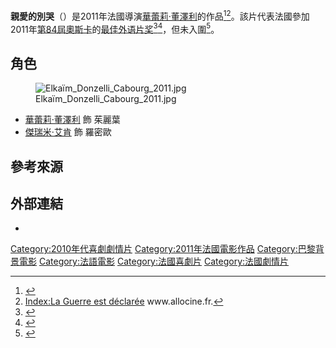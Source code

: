 {{Expand|time=2016-03-23T19:30:50+00:00}} 
{{Infobox film
| name = 親愛的別哭<BR/>Declaration of War
| image = 
| caption = 
| director = [[華蕾莉·董澤利|華蕾莉·董澤利]]
| producer = Edouard Weil
| writer = [[華蕾莉·董澤利|華蕾莉·董澤利]]<br>[[傑瑞米·艾肯|傑瑞米·艾肯]]
| starring = 華蕾莉·董澤利
| music =
| cinematography = Sébastien Buchmann
| editing =
| distributor =
| released = {{Film date|2011|5|12|[[第64届戛纳电影节|坎城影展]]|df=yes}}
| runtime = 100 分鐘
| country = {{FRA}}
| language = [[法語|法語]]
| budget =
}}
'''親愛的別哭'''（{{Lang-fr|La Guerre est déclarée}}）是2011年法國導演[[華蕾莉·董澤利|華蕾莉·董澤利]]的作品<ref>{{Cite book|title=International Film Guide 2012|url=https://archive.org/details/internationalfil0000unse_b7g9|last=Smith|first=Ian Hayden|accessdate=24 April 2012|year=2012|isbn=978-1908215017|page=[https://archive.org/details/internationalfil0000unse_b7g9/page/120 120]}}</ref><ref>[http://www.allocine.fr/film/fichefilm_gen_cfilm=189699.html Index:La Guerre est déclarée] {{Wayback|url=http://www.allocine.fr/film/fichefilm_gen_cfilm=189699.html |date=20210507215743 }} www.allocine.fr.</ref>。該片代表法國參加2011年[[第84屆奧斯卡金像獎|第84屆奧斯卡]]的[[奥斯卡最佳外语片奖|最佳外语片奖]]<ref name="84th">{{Cite news|url=http://www.hollywoodreporter.com/news/france-makes-a-declaration-war-236454|title=France Makes a 'Declaration of War' in Foreign-Language Oscar Race|last=Leffler|first=Rebecca|date=16 September 2011|work=Hollywood Reporter|accessdate=2011-09-16}}</ref><ref name="AMPAS">{{Cite web|url=http://www.oscars.org/press/pressreleases/2011/20111013.html|title=63 Countries Vie for 2011 Foreign Language Film Oscar|accessdate=2011-10-14|work=oscars.org}}</ref>，但未入圍<ref name="Oscar Shortlist">{{Cite web|url=http://www.oscars.org/press/pressreleases/2012/20120118.html|title=9 Foreign Language Films Vie for Oscar|accessdate=2012-01-19}}</ref>。

== 角色 ==
[[File:Elkaïm_Donzelli_Cabourg_2011.jpg|thumb]]
* [[華蕾莉·董澤利|華蕾莉·董澤利]] 飾 茱麗葉
* [[傑瑞米·艾肯|傑瑞米·艾肯]] 飾 羅密歐

== 參考來源 ==
{{Reflist}}

== 外部連結 ==
{{Commons category-inline|La guerre est déclarée}}
* {{Imdb title|1931470|Declaration of War }}

{{法國電影小作品}}
{{劇情片小作品}}

[[Category:2010年代喜劇劇情片|Category:2010年代喜劇劇情片]]
[[Category:2011年法國電影作品|Category:2011年法國電影作品]]
[[Category:巴黎背景電影|Category:巴黎背景電影]]
[[Category:法語電影|Category:法語電影]]
[[Category:法國喜劇片|Category:法國喜劇片]]
[[Category:法國劇情片|Category:法國劇情片]]